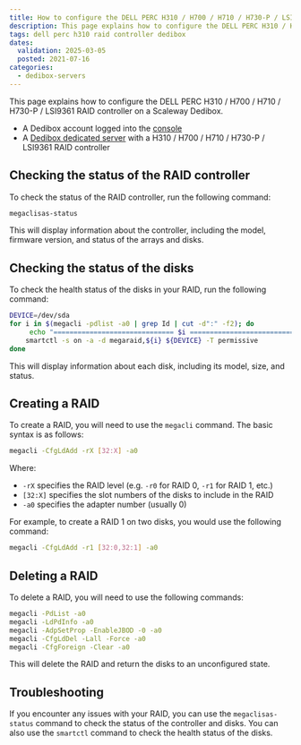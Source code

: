```yaml
---
title: How to configure the DELL PERC H310 / H700 / H710 / H730-P / LSI9361 RAID controller
description: This page explains how to configure the DELL PERC H310 / H700 / H710 / H730-P / LSI9361 RAID controller on a Scaleway Dedibox
tags: dell perc h310 raid controller dedibox
dates:
  validation: 2025-03-05
  posted: 2021-07-16
categories:
  - dedibox-servers
---
```



This page explains how to configure the DELL PERC H310 / H700 / H710 / H730-P / LSI9361 RAID controller on a Scaleway Dedibox.

<Requirements />

- A Dedibox account logged into the [console](https://console.online.net)
- A [Dedibox dedicated server](https://www.scaleway.com/en/dedibox/) with a H310 / H700 / H710 / H730-P / LSI9361 RAID controller

## Checking the status of the RAID controller

To check the status of the RAID controller, run the following command:
```bash
megaclisas-status
```
This will display information about the controller, including the model, firmware version, and status of the arrays and disks.

## Checking the status of the disks

To check the health status of the disks in your RAID, run the following command:
```bash
DEVICE=/dev/sda
for i in $(megacli -pdlist -a0 | grep Id | cut -d":" -f2); do
     echo "============================== $i =============================="
    smartctl -s on -a -d megaraid,${i} ${DEVICE} -T permissive
done
```
This will display information about each disk, including its model, size, and status.

## Creating a RAID

To create a RAID, you will need to use the `megacli` command. The basic syntax is as follows:
  ```bash
  megacli -CfgLdAdd -rX [32:X] -a0
  ```
  Where:

  * `-rX` specifies the RAID level (e.g. `-r0` for RAID 0, `-r1` for RAID 1, etc.)
  * `[32:X]` specifies the slot numbers of the disks to include in the RAID
  * `-a0` specifies the adapter number (usually 0)

  For example, to create a RAID 1 on two disks, you would use the following command:
  ```bash
  megacli -CfgLdAdd -r1 [32:0,32:1] -a0
  ```

## Deleting a RAID

To delete a RAID, you will need to use the following commands:
```bash
megacli -PdList -a0
megacli -LdPdInfo -a0
megacli -AdpSetProp -EnableJBOD -0 -a0
megacli -CfgLdDel -Lall -Force -a0
megacli -CfgForeign -Clear -a0
```
This will delete the RAID and return the disks to an unconfigured state.

## Troubleshooting

If you encounter any issues with your RAID, you can use the `megaclisas-status` command to check the status of the controller and disks. You can also use the `smartctl` command to check the health status of the disks.

